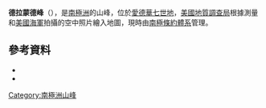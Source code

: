 {{coord|77|51|S|153|58|W|source:GNIS|display=title}}

'''德拉蒙德峰'''（{{lang-en|Drummond Peak}}），是[[南極洲|南極洲]]的山峰，位於[[愛德華七世地|愛德華七世地]]，[[美國地質調查局|美國地質調查局]]根據測量和[[美國海軍|美國海軍]]拍攝的空中照片繪入地圖，現時由[[南極條約體系|南極條約體系]]管理。

==參考資料==
*{{cite gnis | type = antarid | id = 4092| name = Drummond Peak| accessdate = 2012-01-31}}
*{{usgs-gazetteer|id=4092}}

{{Antarctica-geo-stub}}
[[Category:南極洲山峰|Category:南極洲山峰]]
